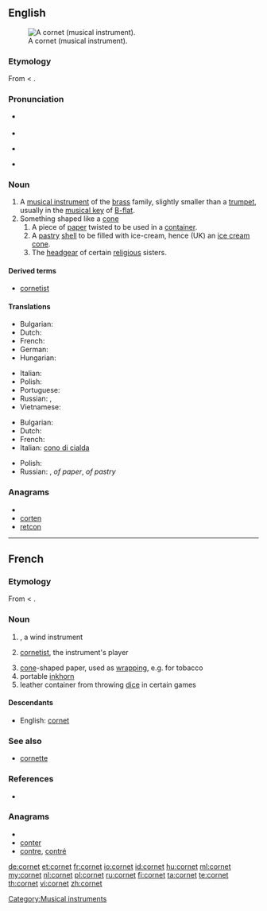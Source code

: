 {{wikipedia}}
==English==
[[Image:Cornet2.png|thumb|A cornet (musical instrument).]]

===Etymology===
From {{etyl|fr}} {{term|cornet|lang=fr}} < {{etyl|la}} {{term|cornu|cornū|horn|lang=la}}.

===Pronunciation===
* {{a|US}} {{IPA|/kɔɹˈnɛt/}}
* {{rhymes|ɛt}}
* {{a|UK}} {{IPA|/ˈkɔːnɪt/}}
* {{rhymes|ɔː(r)nɪt}}

===Noun===
{{en-noun}}

# A [[musical instrument]] of the [[brass]] family, slightly smaller than a [[trumpet]], usually in the [[musical key]] of [[B-flat]].
# Something shaped like a [[cone]]
## A piece of [[paper]] twisted to be used in a [[container]].
## A [[pastry]] [[shell]] to be filled with ice-cream, hence (UK) an [[ice cream cone]].
## The [[headgear]] of certain [[religious]] sisters.

====Derived terms====
* [[cornetist]]

====Translations====
{{trans-top|musical instrument}}
* Bulgarian: {{t|bg|корнет|m}}
* Dutch: {{t+|nl|kornet}}
* French: {{t+|fr|cornet|m}}
* German: {{t+|de|Kornett|n}}
* Hungarian: {{t+|hu|kornett}}
{{trans-mid}}
* Italian: {{t-|it|cornetta|f}}
* Polish: {{t+|pl|kornet|m}}
* Portuguese: {{t-|pt|corneta|f}}
* Russian: {{t|ru|корнет|m|tr=kornét}}, {{t|ru|корнет-а-пистон|m|tr=kornét-a-pistón}}
* Vietnamese: {{t|vi|kèn coonê|xs=Vietnamese}}
{{trans-bottom}}

{{trans-top|cone}}
* Bulgarian: {{t|bg|фунийка|f}}
* Dutch: {{t+|nl|kornet}}
* French: {{t+|fr|cornet|m}}
* Italian: [[cono di cialda]] {{m}}
{{trans-mid}}
* Polish: {{t+|pl|kornet|m}}
* Russian: {{t|ru|кулёк|m|tr=kul'ók}}, {{t|ru|фунтик|m|tr=fúntik}} ''of paper'', {{t+|ru|рожок|m|tr=rožók}} ''of pastry''
{{trans-bottom}}

===Anagrams===
* {{alphagram|cenort}}
* [[corten#English|corten]]
* [[retcon#English|retcon]]

[[Category:Musical instruments]]
----

==French==

===Etymology===
From {{term|corne||horn|lang=fr}} < {{etyl|la|fr}} {{term|cornu|cornū|lang=la}}.

===Noun===
{{fr-noun|m}}

# {{l|en|cornet}}, a wind instrument
# {{context|by metonymy}} [[cornetist]], the instrument's player
# [[cone]]-shaped paper, used as [[wrapping]], e.g. for tobacco
# portable [[inkhorn]]
# leather container from throwing [[dice]] in certain games

====Descendants====
* English: [[#English|cornet]]

===See also===
* [[cornette]]

===References===
* {{NPLarousse}}

===Anagrams===
* {{alphagram|cenort}}
* [[conter#French|conter]]
* [[contre#French|contre]], [[contré#French|contré]]

[[de:cornet]]
[[et:cornet]]
[[fr:cornet]]
[[io:cornet]]
[[id:cornet]]
[[hu:cornet]]
[[ml:cornet]]
[[my:cornet]]
[[nl:cornet]]
[[pl:cornet]]
[[ru:cornet]]
[[fi:cornet]]
[[ta:cornet]]
[[te:cornet]]
[[th:cornet]]
[[vi:cornet]]
[[zh:cornet]]